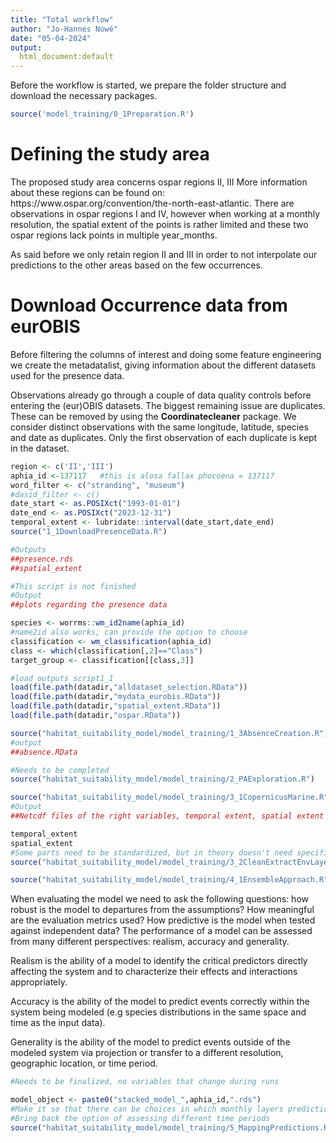 ```yaml
---
title: "Total workflow"
author: "Jo-Hannes Nowé"
date: "05-04-2024"
output: 
  html_document:default
---
```


Before the workflow is started, we prepare the folder structure and download the necessary packages. 

```r
source('model_training/0_1Preparation.R')
```
# Defining the study area
The proposed study area concerns ospar regions II, III 
More information about these regions can be found on: https://www.ospar.org/convention/the-north-east-atlantic.
There are observations in ospar regions I and IV, however when working at a monthly
resolution, the spatial extent of the points is rather limited and these two ospar regions
lack points in multiple year_months. 

As said before we only retain region II and III in order to not interpolate
our predictions to the other areas based on the few occurrences. 

# Download Occurrence data from eurOBIS
Before filtering the columns of interest and doing some feature engineering we create the
metadatalist, giving information about the different datasets used for the presence data.

Observations already go through a couple of data quality controls before entering
the (eur)OBIS datasets. The biggest remaining issue are duplicates. These can be 
removed by using the **Coordinatecleaner** package. We consider distinct observations
with the same longitude, latitude, species and date as duplicates. Only the first
observation of each duplicate is kept in the dataset.

```r
region <- c('II','III')
aphia_id <-137117   #this is alosa fallax phocoena = 137117
word_filter <- c("stranding", "museum")
#dasid_filter <- c()
date_start <- as.POSIXct("1993-01-01")
date_end <- as.POSIXct("2023-12-31")
temporal_extent <- lubridate::interval(date_start,date_end)
source("1_1DownloadPresenceData.R")

#Outputs
##presence.rds
##spatial_extent
```

```r
#This script is not finished
#Output
##plots regarding the presence data
```

```r
species <- worrms::wm_id2name(aphia_id)
#name2id also works, can provide the option to choose
classification <- wm_classification(aphia_id) 
class <- which(classification[,2]=="Class")
target_group <- classification[[class,3]]

#load outputs script1_1
load(file.path(datadir,"alldataset_selection.RData"))
load(file.path(datadir,"mydata_eurobis.RData"))
load(file.path(datadir,"spatial_extent.RData"))
load(file.path(datadir,"ospar.RData"))

source("habitat_suitability_model/model_training/1_3AbsenceCreation.R")
#output
##absence.RData
```

```r
#Needs to be completed
source("habitat_suitability_model/model_training/2_PAExploration.R")
```

```r
source("habitat_suitability_model/model_training/3_1CopernicusMarine.R")
#Output
##Netcdf files of the right variables, temporal extent, spatial extent
```

```r
temporal_extent
spatial_extent
#Some parts need to be standardized, but in theory doesn't need specific things that are variable for each different run
source("habitat_suitability_model/model_training/3_2CleanExtractEnvLayer.R")
```

```r
source("habitat_suitability_model/model_training/4_1EnsembleApproach.R")
```
When evaluating the model we need to ask the following questions: how robust is the model to departures from the assumptions? How meaningful are the evaluation metrics used? How predictive is the model when tested against independent data? The performance of a model can be assessed from many different perspectives: realism, accuracy and generality.

Realism is the ability of a model to identify the critical predictors directly affecting the system and to characterize their effects and interactions appropriately.

Accuracy is the ability of the model to predict events correctly within the system being modeled (e.g species distributions in the same space and time as the input data).

Generality is the ability of the model to predict events outside of the modeled system via projection or transfer to a different resolution, geographic location, or time period. 


```r
#Needs to be finalized, no variables that change during runs
```

```r
model_object <- paste0("stacked_model_",aphia_id,".rds")
#Make it so that there can be choices in which monthly layers predictions are made on
#Bring back the option of assessing different time periods
source("habitat_suitability_model/model_training/5_MappingPredictions.R")
```

